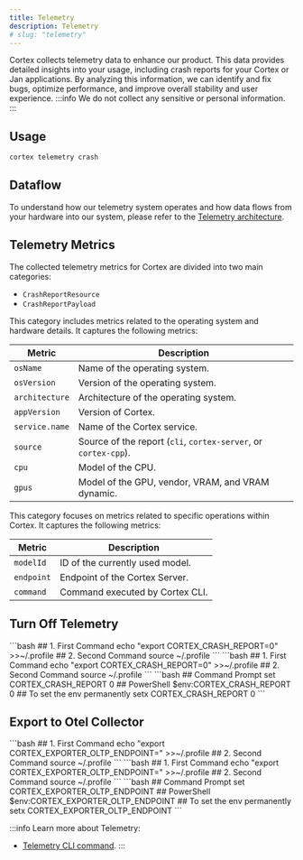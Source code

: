 ```yaml
---
title: Telemetry
description: Telemetry
# slug: "telemetry"
---
```



Cortex collects telemetry data to enhance our product. This data provides detailed insights into your usage, including crash reports for your Cortex or Jan applications. By analyzing this information, we can identify and fix bugs, optimize performance, and improve overall stability and user experience.
:::info
We do not collect any sensitive or personal information.
:::
## Usage
```bash
cortex telemetry crash
```
## Dataflow
To understand how our telemetry system operates and how data flows from your hardware into our system, please refer to the [Telemetry architecture](/docs/telemetry-architecture).
## Telemetry Metrics
The collected telemetry metrics for Cortex are divided into two main categories:
- `CrashReportResource`
- `CrashReportPayload`
<Tabs>
  <TabItem value="1" label="`CrashReportResource`" default>
This category includes metrics related to the operating system and hardware details. It captures the following metrics:

| Metric             | Description                    |
|-----------------|--------------------------------|
| `osName`        | Name of the operating system.   |
| `osVersion`     | Version of the operating system.|
| `architecture`  | Architecture of the operating system. |
| `appVersion`    | Version of Cortex.              |
| `service.name`  | Name of the Cortex service.     |
| `source`        | Source of the report (`cli`, `cortex-server`, or `cortex-cpp`). |
| `cpu`           | Model of the CPU.               |
| `gpus`          | Model of the GPU, vendor, VRAM, and VRAM dynamic. |
  </TabItem>
  <TabItem value="2" label="`CrashReportPayload`" default>
This category focuses on metrics related to specific operations within Cortex. It captures the following metrics:

| Metric         | Description                    |
|-------------|--------------------------------|
| `modelId`   | ID of the currently used model. |
| `endpoint`  | Endpoint of the Cortex Server.  |
| `command`   | Command executed by Cortex CLI. |
  </TabItem>
</Tabs>

## Turn Off Telemetry
<Tabs>
  <TabItem value="linux" label="Linux" default>
  ```bash
  ## 1. First Command
  echo "export CORTEX_CRASH_REPORT=0" >>~/.profile
  ## 2. Second Command
  source ~/.profile
  ```
  </TabItem>
  <TabItem value="mac" label="macOS" default>
    ```bash
    ## 1. First Command
    echo "export CORTEX_CRASH_REPORT=0" >>~/.profile
    ## 2. Second Command
    source ~/.profile
    ```
  </TabItem>
  <TabItem value="windows" label="Windows" default>
    ```bash
    ## Command Prompt
    set CORTEX_CRASH_REPORT 0
    ## PowerShell
    $env:CORTEX_CRASH_REPORT 0
    ## To set the env permanently
    setx CORTEX_CRASH_REPORT 0
    ```
  </TabItem>
</Tabs>


## Export to Otel Collector
<Tabs>
  <TabItem value="linux" label="Linux" default>
  ```bash
  ## 1. First Command
  echo "export CORTEX_EXPORTER_OLTP_ENDPOINT=<your_OTEL_endpoint>" >>~/.profile
  ## 2. Second Command
  source ~/.profile
  ```
  </TabItem>
  <TabItem value="mac" label="macOS" default>
    ```bash
    ## 1. First Command
    echo "export CORTEX_EXPORTER_OLTP_ENDPOINT=<your_OTEL_endpoint>" >>~/.profile
    ## 2. Second Command
    source ~/.profile
    ```
  </TabItem>
  <TabItem value="windows" label="Windows" default>
    ```bash
    ## Command Prompt
    set CORTEX_EXPORTER_OLTP_ENDPOINT <your_OTEL_endpoint>
    ## PowerShell
    $env:CORTEX_EXPORTER_OLTP_ENDPOINT <your_OTEL_endpoint>
    ## To set the env permanently
    setx CORTEX_EXPORTER_OLTP_ENDPOINT <your_OTEL_endpoint>
    ```
  </TabItem>
</Tabs>

:::info
Learn more about Telemetry:
- [Telemetry CLI command](/docs/cli/telemetry).
:::
